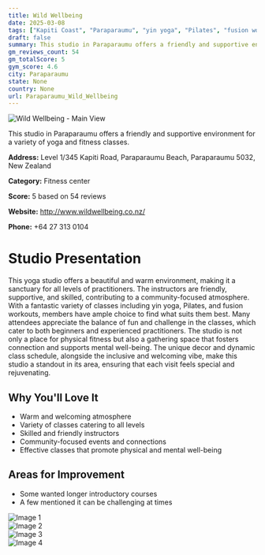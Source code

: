 ```yaml
---
title: Wild Wellbeing
date: 2025-03-08
tags: ["Kapiti Coast", "Paraparaumu", "yin yoga", "Pilates", "fusion workouts", "community", "welcoming", "Paraparaumu"]  
draft: false
summary: This studio in Paraparaumu offers a friendly and supportive environment for a variety of yoga and fitness classes.
gm_reviews_count: 54
gm_totalScore: 5
gym_score: 4.6
city: Paraparaumu
state: None
country: None
url: Paraparaumu_Wild_Wellbeing
---
```


<div className="aspect-[16/9] relative my-8">
  <img 
    src="https://lh5.googleusercontent.com/p/AF1QipNZYFJztOfzV2yEc8IAUJaNLwDz6E5ZPB0t3FB-=w1920-h1080-k-no"
    alt="Wild Wellbeing - Main View"
    className="object-cover absolute inset-0 w-full h-full rounded-lg"
  />
</div>

This studio in Paraparaumu offers a friendly and supportive environment for a variety of yoga and fitness classes.

**Address:** Level 1/345 Kapiti Road, Paraparaumu Beach, Paraparaumu 5032, New Zealand

**Category:** Fitness center

**Score:** 5 based on 54 reviews

**Website:** http://www.wildwellbeing.co.nz/

**Phone:** +64 27 313 0104

# Studio Presentation

This yoga studio offers a beautiful and warm environment, making it a sanctuary for all levels of practitioners. The instructors are friendly, supportive, and skilled, contributing to a community-focused atmosphere. With a fantastic variety of classes including yin yoga, Pilates, and fusion workouts, members have ample choice to find what suits them best. Many attendees appreciate the balance of fun and challenge in the classes, which cater to both beginners and experienced practitioners. The studio is not only a place for physical fitness but also a gathering space that fosters connection and supports mental well-being.
The unique decor and dynamic class schedule, alongside the inclusive and welcoming vibe, make this studio a standout in its area, ensuring that each visit feels special and rejuvenating.

## Why You'll Love It

- Warm and welcoming atmosphere
- Variety of classes catering to all levels
- Skilled and friendly instructors
- Community-focused events and connections
- Effective classes that promote physical and mental well-being

## Areas for Improvement

- Some wanted longer introductory courses
- A few mentioned it can be challenging at times

<div className="grid grid-cols-1 xl:grid-cols-2 gap-4 my-8">
<div className="aspect-[4/3] relative"><img src="https://lh5.googleusercontent.com/p/AF1QipPJts_PcXSq8J-sIXc-7dJzv7Jsm4SKmLZMVsCT=w1920-h1080-k-no" alt="Image 1" className="object-cover absolute inset-0 w-full h-full rounded-lg" /></div>
<div className="aspect-[4/3] relative"><img src="https://lh5.googleusercontent.com/p/AF1QipMiYcy5P0l2Jtz-aGyjE3iSPOKK-DkmlkP3snvi=w1920-h1080-k-no" alt="Image 2" className="object-cover absolute inset-0 w-full h-full rounded-lg" /></div>
<div className="aspect-[4/3] relative"><img src="https://lh5.googleusercontent.com/p/AF1QipOyHpY_jGS5OLTCYLCI9-ZzI0AplWN294mh9TDP=w1920-h1080-k-no" alt="Image 3" className="object-cover absolute inset-0 w-full h-full rounded-lg" /></div>
<div className="aspect-[4/3] relative"><img src="https://lh5.googleusercontent.com/p/AF1QipPmVtxGSJEGj7uI9W7KhJWKw4PAUw4Fsoh-lgZe=w1920-h1080-k-no" alt="Image 4" className="object-cover absolute inset-0 w-full h-full rounded-lg" /></div>
</div>